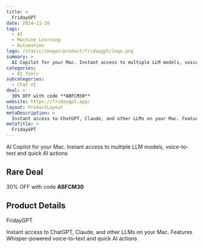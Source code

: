```yaml
---
title: >
  FridayGPT
date: 2024-11-20
tags:
  - AI
  - Machine Learning
  - Automation
logo: /static/images/product/fridaygpt/logo.png
summary: >
  AI Copilot for your Mac. Instant access to multiple LLM models, voice-to-text and quick AI actions
categories:
  - AI Tools
subcategories:
  - Chat UI
deal: >
  30% OFF with code **ABFCM30**
website: https://fridaygpt.app/
layout: ProductLayout
metaDescription: >
  Instant access to ChatGPT, Claude, and other LLMs on your Mac. Features Whisper-powered voice-to-text and quick AI actions
metaTitle: >
  FridayGPT
---
```

AI Copilot for your Mac. Instant access to multiple LLM models, voice-to-text and quick AI actions

## Rare Deal

30% OFF with code **ABFCM30**

## Product Details
FridayGPT

Instant access to ChatGPT, Claude, and other LLMs on your Mac. Features Whisper-powered voice-to-text and quick AI actions
